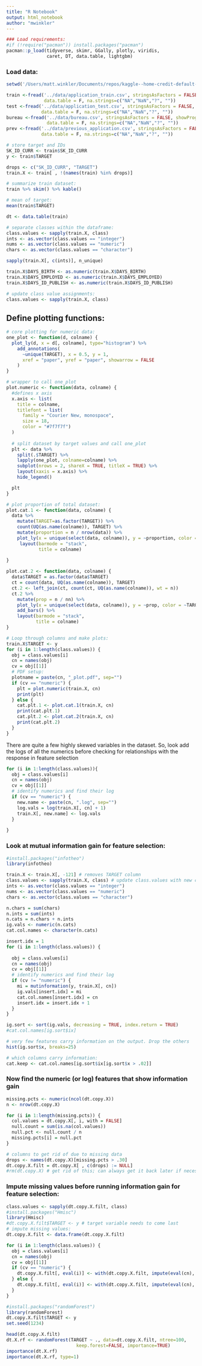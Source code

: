 ```yaml
---
title: "R Notebook"
output: html_notebook
author: "mwinkler"
---
```



```r
### Load requirements:
#if (!require("pacman")) install.packages("pacman")
pacman::p_load(tidyverse, skimr, GGally, plotly, viridis, 
               caret, DT, data.table, lightgbm)
```


### Load data:
```r
setwd('/Users/matt.winkler/Documents/repos/kaggle--home-credit-default-risk/src')

train <-fread('../data/application_train.csv', stringsAsFactors = FALSE, showProgress=F,
              data.table = F, na.strings=c("NA","NaN","?", ""))
test <-fread('../data/application_test.csv', stringsAsFactors = FALSE, showProgress=F,
             data.table = F, na.strings=c("NA","NaN","?", ""))
bureau <-fread('../data/bureau.csv', stringsAsFactors = FALSE, showProgress=F,
               data.table = F, na.strings=c("NA","NaN","?", ""))
prev <-fread('../data/previous_application.csv', stringsAsFactors = FALSE, showProgress=F,
             data.table = F, na.strings=c("NA","NaN","?", "")) 

```

```r
# store target and IDs
SK_ID_CURR <- train$SK_ID_CURR
y <- train$TARGET

drops <- c("SK_ID_CURR", "TARGET")
train.X <- train[ , !(names(train) %in% drops)]

# summarize train dataset:
train %>% skim() %>% kable()
```

```r
# mean of target:
mean(train$TARGET)
```

```r
dt <- data.table(train)
```

```r
# separate classes within the dataframe:
class.values <- sapply(train.X, class)
ints <- as.vector(class.values == "integer")
nums <- as.vector(class.values == "numeric")
chars <- as.vector(class.values == "character")

```

```r
sapply(train.X[, c(ints)], n_unique)
```

```r
train.X$DAYS_BIRTH <- as.numeric(train.X$DAYS_BIRTH)
train.X$DAYS_EMPLOYED <- as.numeric(train.X$DAYS_EMPLOYED)
train.X$DAYS_ID_PUBLISH <- as.numeric(train.X$DAYS_ID_PUBLISH)
```

```r
# update class value assignments:
class.values <- sapply(train.X, class)
```

## Define plotting functions:
```r
# core plotting for numeric data:
one_plot <- function(d, colname) {
  plot_ly(d, x = d[, colname], type="histogram") %>%
    add_annotations(
      ~unique(TARGET), x = 0.5, y = 1, 
      xref = "paper", yref = "paper", showarrow = FALSE
    )
}
```

```r
# wrapper to call one_plot
plot.numeric <- function(data, colname) {
  #defines x axis
  x.axis <- list(
    title = colname,
    titlefont = list(
      family = "Courier New, monospace",
      size = 18,
      color = "#7f7f7f")
  )
  
  # split dataset by target values and call one_plot
  plt <- data %>%
    split(.$TARGET) %>%
    lapply(one_plot, colname=colname) %>% 
    subplot(nrows = 2, shareX = TRUE, titleX = TRUE) %>%
    layout(xaxis = x.axis) %>%
    hide_legend()

  plt
}
```


```r
# plot proportion of total dataset:
plot.cat.1 <- function(data, colname) {
  data %>%
    mutate(TARGET=as.factor(TARGET)) %>%
    count(UQ(as.name(colname)), TARGET) %>%
    mutate(proportion = n / nrow(data)) %>%
    plot_ly(x = unique(select(data, colname)), y = ~proportion, color = ~TARGET, type="bar") %>%
     layout(barmode = "stack", 
            title = colname)
  
}

```

```r
plot.cat.2 <- function(data, colname) {
  data$TARGET = as.factor(data$TARGET)
  ct = count(data, UQ(as.name(colname)), TARGET)
  ct.2 <- left_join(ct, count(ct, UQ(as.name(colname)), wt = n))
  ct.2 %>%
    mutate(prop = n / nn) %>%
    plot_ly(x = unique(select(data, colname)), y = ~prop, color = ~TARGET) %>%
    add_bars() %>%
    layout(barmode = "stack", 
           title = colname)
}
```

```r
# Loop through columns and make plots:
train.X$TARGET <- y
for (i in 1:length(class.values)) {
  obj = class.values[i]
  cn = names(obj)
  cv = obj[[1]]
  # PDF setup:
  plotname = paste(cn, "_plot.pdf", sep="")
  if (cv == "numeric") {
    plt = plot.numeric(train.X, cn)
    print(plt)
  } else {
    cat.plt.1 <- plot.cat.1(train.X, cn)
    print(cat.plt.1)
    cat.plt.2 <- plot.cat.2(train.X, cn)
    print(cat.plt.2)
  }
}
```

There are quite a few highly skewed variables in the dataset. So, look add the logs of all the numerics before checking for relationships with the response in feature selection

```r

for (i in 1:length(class.values)){
  obj = class.values[i]
  cn = names(obj)
  cv = obj[[1]]
  # identify numerics and find their log
  if (cv == "numeric") {
    new.name <- paste(cn, ".log", sep="")
    log.vals = log(train.X[, cn] + 1)
    train.X[, new.name] <- log.vals
  }
  
}


```

### Look at mutual information gain for feature selection:

```r
#install.packages("infotheo")
library(infotheo)

train.X <- train.X[, -121] # removes TARGET column
class.values <- sapply(train.X, class) # update class.values with new columns
ints <- as.vector(class.values == "integer")
nums <- as.vector(class.values == "numeric")
chars <- as.vector(class.values == "character")

n.chars = sum(chars)
n.ints = sum(ints)
n.cats = n.chars + n.ints
ig.vals <- numeric(n.cats)
cat.col.names <- character(n.cats)

insert.idx = 1
for (i in 1:length(class.values)) {
  
  obj = class.values[i]
  cn = names(obj)
  cv = obj[[1]]
  # identify numerics and find their log
  if (cv != "numeric") {
    mi = mutinformation(y, train.X[, cn])
    ig.vals[insert.idx] = mi
    cat.col.names[insert.idx] = cn
    insert.idx = insert.idx + 1
  }
}

ig.sort <- sort(ig.vals, decreasing = TRUE, index.return = TRUE)
#cat.col.names[ig.sort$ix]

# very few features carry information on the output. Drop the others
hist(ig.sort$x, breaks=25)

# which columns carry information:
cat.keep <- cat.col.names[ig.sort$ix[ig.sort$x > .02]]

```

### Now find the numeric (or log) features that show information gain

```r

missing.pcts <- numeric(ncol(dt.copy.X))
n <- nrow(dt.copy.X)

for (i in 1:length(missing.pcts)) {
  col.values = dt.copy.X[, i, with = FALSE]
  null.count = sum(is.na(col.values))
  null.pct <- null.count / n
  missing.pcts[i] = null.pct
}

# columns to get rid of due to missing data
drops <- names(dt.copy.X)[missing.pcts > .30]
dt.copy.X.filt = dt.copy.X[ , c(drops) := NULL]
#rm(dt.copy.X) # get rid of this; can always get it back later if necessary

```

### Impute missing values before running information gain for feature selection:
```r
class.values <- sapply(dt.copy.X.filt, class)
#install.packages("Hmisc")
library(Hmisc)
#dt.copy.X.filt$TARGET <- y # target variable needs to come last
# impute missing values:
dt.copy.X.filt <- data.frame(dt.copy.X.filt)

for (i in 1:length(class.values)) {
  obj = class.values[i]
  cn = names(obj)
  cv = obj[[1]]
  if (cv == "numeric") {
    dt.copy.X.filt[, eval(i)] <- with(dt.copy.X.filt, impute(eval(cn), 'median')) 
  } else {
    dt.copy.X.filt[, eval(i)] <- with(dt.copy.X.filt, impute(eval(cn), 'mode'))
  }
}


```


```r
#install.packages("randomForest")
library(randomForest)
dt.copy.X.filt$TARGET <- y
set.seed(1234)

head(dt.copy.X.filt)
dt.X.rf <- randomForest(TARGET ~ ., data=dt.copy.X.filt, ntree=100,
                          keep.forest=FALSE, importance=TRUE)
importance(dt.X.rf)
importance(dt.X.rf, type=1)


```


```r

```


